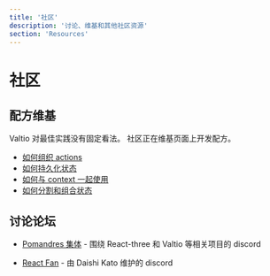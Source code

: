 ```yaml
---
title: '社区'
description: '讨论、维基和其他社区资源'
section: 'Resources'
---
```


# 社区

## 配方维基

Valtio 对最佳实践没有固定看法。
社区正在维基页面上开发配方。

- [如何组织 actions](https://github.com/pmndrs/valtio/wiki/How-to-organize-actions)
- [如何持久化状态](https://github.com/pmndrs/valtio/wiki/How-to-persist-states)
- [如何与 context 一起使用](https://github.com/pmndrs/valtio/wiki/How-to-use-with-context)
- [如何分割和组合状态](https://github.com/pmndrs/valtio/wiki/How-to-split-and-compose-states)

## 讨论论坛

- [Pomandres 集体](https://discord.gg/poimandres) - 围绕 React-three 和 Valtio 等相关项目的 discord

- [React Fan](https://discord.gg/MrQdmzd) - 由 Daishi Kato 维护的 discord
